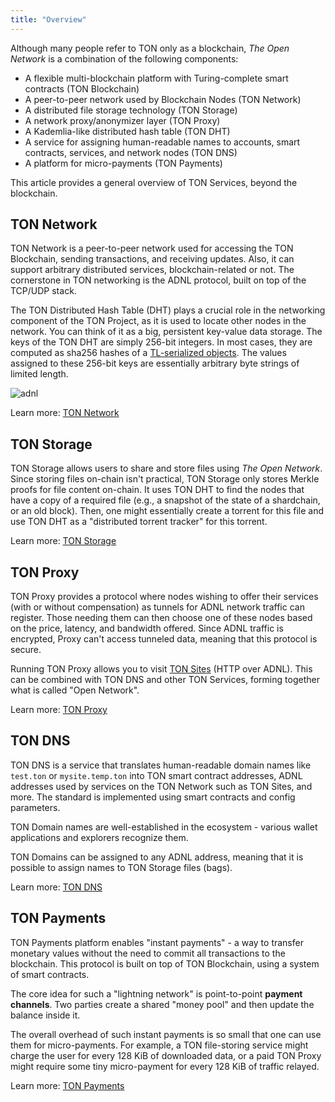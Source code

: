 ```yaml
---
title: "Overview"
---
```


Although many people refer to TON only as a blockchain, *The Open Network* is a combination of the following components:

- A flexible multi-blockchain platform with Turing-complete smart contracts (TON Blockchain)
- A peer-to-peer network used by Blockchain Nodes (TON Network)
- A distributed file storage technology (TON Storage)
- A network proxy/anonymizer layer (TON Proxy)
- A Kademlia-like distributed hash table (TON DHT)
- A service for assigning human-readable names to accounts, smart contracts, services, and network nodes (TON DNS)
- A platform for micro-payments (TON Payments)

This article provides a general overview of TON Services, beyond the blockchain.

## TON Network

TON Network is a peer-to-peer network used for accessing the TON Blockchain, sending transactions, and receiving updates. Also, it can support arbitrary distributed services, blockchain-related or not. The cornerstone in TON networking is the ADNL protocol, built on top of the TCP/UDP stack.

The TON Distributed Hash Table (DHT) plays a crucial role in the networking component of the TON Project, as it is used to locate other nodes in the network. You can think of it as a big, persistent key-value data storage. The keys of the TON DHT are simply 256-bit integers. In most cases, they are computed as sha256 hashes of a [TL-serialized objects](/language/TL/overview). The values assigned to these 256-bit keys are essentially arbitrary byte strings of limited length.

![adnl](/resources/images/open-network/adnl.png)

Learn more: [TON Network](/ton/network)

## TON Storage

TON Storage allows users to share and store files using *The Open Network*. Since storing files on-chain isn't practical, TON Storage only stores Merkle proofs for file content on-chain. It uses TON DHT to find the nodes that have a copy of a required file (e.g., a snapshot of the state of a shardchain, or an old block). Then, one might essentially create a torrent for this file and use TON DHT as a "distributed torrent tracker" for this torrent.

Learn more: [TON Storage](/services/storage)

## TON Proxy

TON Proxy provides a protocol where nodes wishing to offer their services (with or without compensation) as tunnels for ADNL network traffic can register. Those needing them can then choose one of these nodes based on the price, latency, and bandwidth offered. Since ADNL traffic is encrypted, Proxy can't access tunneled data, meaning that this protocol is secure.

Running TON Proxy allows you to visit [TON Sites](/services/sites) (HTTP over ADNL). This can be combined with TON DNS and other TON Services, forming together what is called "Open Network". 

Learn more: [TON Proxy](/services/proxy)

## TON DNS

TON DNS is a service that translates human-readable domain names like `test.ton` or `mysite.temp.ton` into TON smart contract addresses, ADNL addresses used by services on the TON Network such as TON Sites, and more. The standard is implemented using smart contracts and config parameters.

TON Domain names are well-established in the ecosystem - various wallet applications and explorers recognize them.  

TON Domains can be assigned to any ADNL address, meaning that it is possible to assign names to TON Storage files (bags).

Learn more: [TON DNS](/services/dns)

## TON Payments

TON Payments platform enables "instant payments" - a way to transfer monetary values without the need to commit all transactions to the blockchain. This protocol is built on top of TON Blockchain, using a system of smart contracts.

The core idea for such a "lightning network" is point-to-point **payment channels**. Two parties create a shared "money pool" and then update the balance inside it.

The overall overhead of such instant payments is so small that one can use them for micro-payments. For example, a TON file-storing service might charge the user for every 128 KiB of downloaded data, or a paid TON Proxy might require some tiny micro-payment for every 128 KiB of traffic relayed.

Learn more: [TON Payments](/services/dns)